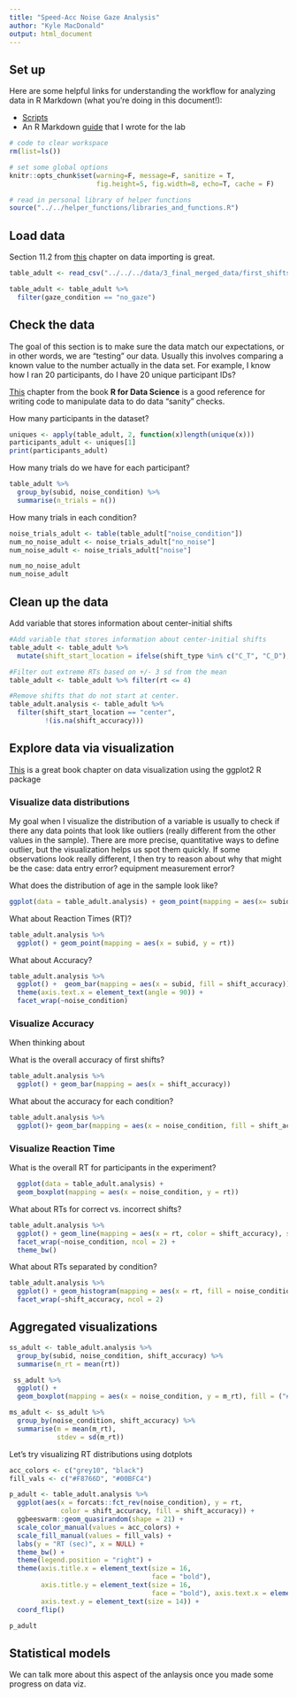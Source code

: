 ```yaml
---
title: "Speed-Acc Noise Gaze Analysis"
author: "Kyle MacDonald"
output: html_document
---
```


## Set up 

Here are some helpful links for understanding the workflow for analyzing data in R Markdown (what you're doing in this document!):

 * [Scripts](http://r4ds.had.co.nz/workflow-scripts.html)
 * An R Markdown [guide](https://docs.google.com/document/d/1ajv1VJqEheVws93tnzH-K7145vBKtwD3Az5pg3faRdw/edit?usp=sharing) that I wrote for the lab
 
```r
# code to clear workspace
rm(list=ls()) 

# set some global options
knitr::opts_chunk$set(warning=F, message=F, sanitize = T, 
                      fig.height=5, fig.width=8, echo=T, cache = F)

# read in personal library of helper functions
source("../../helper_functions/libraries_and_functions.R")
```

## Load data

Section 11.2 from [this](http://r4ds.had.co.nz/data-import.html) chapter on data importing is great.


```r
table_adult <- read_csv("../../../data/3_final_merged_data/first_shifts/speed_acc_adult_ng_fstshift_tidy.csv")
```

```r
table_adult <- table_adult %>% 
  filter(gaze_condition == "no_gaze")
```


## Check the data

The goal of this section is to make sure the data match our expectations, or in other words, we are "testing" our data. Usually this involves comparing a known value to the number actually in the data set. For example, I know how I ran 20 participants, do I have 20 unique participant IDs?

[This](http://r4ds.had.co.nz/transform.html) chapter from the book **R for Data Science** is a good reference for writing code to manipulate data to do data "sanity" checks.

How many participants in the dataset?  


```r
uniques <- apply(table_adult, 2, function(x)length(unique(x)))
participants_adult <- uniques[1]
print(participants_adult)
```

How many trials do we have for each participant?

```r
table_adult %>% 
  group_by(subid, noise_condition) %>% 
  summarise(n_trials = n())

```

How many trials in each condition? 


```r
noise_trials_adult <- table(table_adult["noise_condition"])
num_no_noise_adult <- noise_trials_adult["no_noise"]
num_noise_adult <- noise_trials_adult["noise"]

num_no_noise_adult
num_noise_adult
```

## Clean up the data

Add variable that stores information about center-initial shifts

```r
#Add variable that stores information about center-initial shifts
table_adult <- table_adult %>% 
  mutate(shift_start_location = ifelse(shift_type %in% c("C_T", "C_D"), "center", "not_center"))

#Filter out extreme RTs based on +/- 3 sd from the mean
table_adult <- table_adult %>% filter(rt <= 4)

#Remove shifts that do not start at center.
table_adult.analysis <- table_adult %>% 
  filter(shift_start_location == "center",
         !(is.na(shift_accuracy)))
```
## Explore data via visualization

[This](http://r4ds.had.co.nz/data-visualisation.html) is a great book chapter on data visualization using the ggplot2 R package

### Visualize data distributions

My goal when I visualize the distribution of a variable is usually to check if there any data points that look like outliers (really different from the other values in the sample). There are more precise, quantitative ways to define outlier, but the visualization helps us spot them quickly. If some observations look really different, I then try to reason about why that might be the case: data entry error? equipment measurement error? 

What does the distribution of age in the sample look like? 

```r

ggplot(data = table_adult.analysis) + geom_point(mapping = aes(x= subid, y=age)) 

```

What about Reaction Times (RT)?


```r
table_adult.analysis %>% 
  ggplot() + geom_point(mapping = aes(x = subid, y = rt))
```


What about Accuracy? 

```r
table_adult.analysis %>% 
  ggplot() +  geom_bar(mapping = aes(x = subid, fill = shift_accuracy)) +
  theme(axis.text.x = element_text(angle = 90)) +
  facet_wrap(~noise_condition)
```

### Visualize Accuracy

When thinking about 

What is the overall accuracy of first shifts?

```r
table_adult.analysis %>% 
  ggplot() + geom_bar(mapping = aes(x = shift_accuracy))
```

What about the accuracy for each condition?

```r
table_adult.analysis %>% 
  ggplot()+ geom_bar(mapping = aes(x = noise_condition, fill = shift_accuracy), position = "fill")
```

### Visualize Reaction Time

What is the overall RT for participants in the experiment? 

```r
  ggplot(data = table_adult.analysis) + 
  geom_boxplot(mapping = aes(x = noise_condition, y = rt))
```

What about RTs for correct vs. incorrect shifts?

```r
table_adult.analysis %>% 
  ggplot() + geom_line(mapping = aes(x = rt, color = shift_accuracy), stat = "density") +
  facet_wrap(~noise_condition, ncol = 2) +
  theme_bw()

```

What about RTs separated by condition? 

```r
table_adult.analysis %>% 
  ggplot() + geom_histogram(mapping = aes(x = rt, fill = noise_condition)) +
  facet_wrap(~shift_accuracy, ncol = 2)

```

## Aggregated visualizations

```r
ss_adult <- table_adult.analysis %>% 
  group_by(subid, noise_condition, shift_accuracy) %>% 
  summarise(m_rt = mean(rt))
```

```r
 ss_adult %>% 
  ggplot() + 
  geom_boxplot(mapping = aes(x = noise_condition, y = m_rt), fill = ("#F8766D"))
```

```r
ms_adult <- ss_adult %>% 
  group_by(noise_condition, shift_accuracy) %>% 
  summarise(m = mean(m_rt),
            stdev = sd(m_rt))
```

Let's try visualizing RT distributions using dotplots

```r
acc_colors <- c("grey10", "black")
fill_vals <- c("#F8766D", "#00BFC4")

p_adult <- table_adult.analysis %>% 
  ggplot(aes(x = forcats::fct_rev(noise_condition), y = rt, 
             color = shift_accuracy, fill = shift_accuracy)) +
  ggbeeswarm::geom_quasirandom(shape = 21) + 
  scale_color_manual(values = acc_colors) +
  scale_fill_manual(values = fill_vals) +
  labs(y = "RT (sec)", x = NULL) +
  theme_bw() +
  theme(legend.position = "right") + 
  theme(axis.title.x = element_text(size = 16, 
                                    face = "bold"), 
        axis.title.y = element_text(size = 16, 
                                    face = "bold"), axis.text.x = element_text(size = 14),
        axis.text.y = element_text(size = 14)) +
  coord_flip()

p_adult
```


## Statistical models

We can talk more about this aspect of the anlaysis once you made some progress on data viz. 

